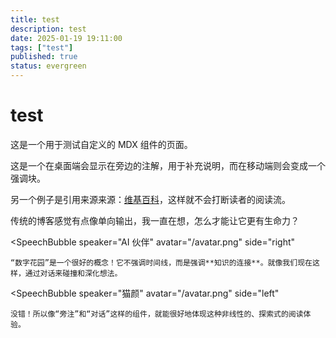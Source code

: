 ```yaml
---
title: test
description: test
date: 2025-01-19 19:11:00
tags: ["test"]
published: true
status: evergreen
---
```


# test
这是一个用于测试自定义的 MDX 组件的页面。

<Sidenote>这是一个在桌面端会显示在旁边的注解，用于补充说明，而在移动端则会变成一个强调块。</Sidenote>

另一个例子是引用来源<Sidenote>来源：[维基百科](https://www.wikipedia.org/)</Sidenote>，这样就不会打断读者的阅读流。

<Dialogue>
  <SpeechBubble 
    speaker="猫颜" 
    avatar="/avatar.png" 
    side="left"
  >
    传统的博客感觉有点像单向输出，我一直在想，怎么才能让它更有生命力？
  </SpeechBubble>
  
  <SpeechBubble 
    speaker="AI 伙伴" 
    avatar="/avatar.png" 
    side="right"
  >
    “数字花园”是一个很好的概念！它不强调时间线，而是强调**知识的连接**。就像我们现在这样，通过对话来碰撞和深化想法。
  </SpeechBubble>

  <SpeechBubble 
    speaker="猫颜" 
    avatar="/avatar.png" 
    side="left"
  >
    没错！所以像“旁注”和“对话”这样的组件，就能很好地体现这种非线性的、探索式的阅读体验。
  </SpeechBubble>
</Dialogue>

